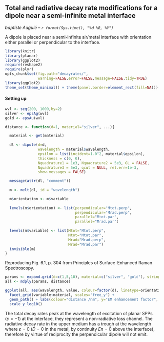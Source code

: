 ## Total and radiative decay rate modifications for a dipole near a semi-infinite metal interface
_baptiste Auguié -- `r format(Sys.time(), "%d %B, %Y")`_

A dipole is placed near a semi-infinite air/metal interface with orientation either parallel or perpendicular to the interface.

```r
library(knitr)
library(planar)
library(ggplot2)
require(reshape2)
require(plyr)
opts_chunk$set(fig.path="decayrates/", 
               warning=FALSE,error=FALSE,message=FALSE,tidy=TRUE)
library(ggplot2)
theme_set(theme_minimal() + theme(panel.border=element_rect(fill=NA)))
```

#### Setting up

```r

wvl <- seq(200, 1000,by=2)
silver <- epsAg(wvl)
gold <- epsAu(wvl)

distance <- function(d=1, material="silver", ...){

  material <- get(material)
  
  dl <- dipole(d=d,
               wavelength = material$wavelength,
               epsilon = list(incident=1.0^2, material$epsilon),
               thickness = c(0, 0),
               Nquadrature1 = 1e3, Nquadrature2 = 5e3, GL = FALSE,
               Nquadrature3 = 5e3, qcut = NULL, rel.err=1e-3,
               show.messages = FALSE)

  message(attr(dl, "comment"))
  
  m <- melt(dl, id = "wavelength")

  m$orientation <- m$variable
  
  levels(m$orientation) <- list(perpendicular="Mtot.perp",
                                perpendicular="Mrad.perp",
                                parallel="Mtot.par",
                                parallel="Mrad.par")
  
  levels(m$variable) <- list(Mtot="Mtot.perp",
                             Mtot="Mtot.par",
                             Mrad="Mrad.perp",
                             Mrad="Mrad.par")
  invisible(m)
}
```

Reproducing Fig. 6.1, p. 304 from Principles of Surface-Enhanced Raman Spectroscopy. 

```r
params <- expand.grid(d=c(1,5,10), material=c("silver", "gold"), stringsAsFactors = FALSE)
all <- mdply(params, distance)

ggplot(all, aes(wavelength, value, colour=factor(d), linetype=orientation))+
  facet_grid(variable~material, scales="free_y") + 
  geom_path() + labs(colour="distance /nm", y="EM enhancement factor", x="wavelength /nm")+
  scale_y_log10() 
```

The total decay rates peak at the wavelength of excitation of planar SPPs ($\varepsilon=-1$) at the interface, they represent a non-radiative loss channel. The radiative decay rate in the upper medium has a trough at the wavelength where $\varepsilon=0$ ($D=0$ in the metal, by continuity $En=0$ above the interface), therefore by virtue of reciprocity the perpendicular dipole will not emit.

